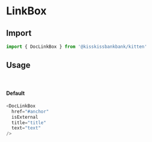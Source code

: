 
<Meta title="Molecules/DocLinkBox" component={DocLinkBox} />

# LinkBox

<Canvas>
  <Story name="DocLinkBox" story={stories.Default} />
</Canvas>

## Import
~~~js
import { DocLinkBox } from '@kisskissbankbank/kitten'
~~~

## Usage
&nbsp;

#### Default
~~~js
<DocLinkBox
  href="#anchor"
  isExternal
  title="title"
  text="text"
/>
~~~
